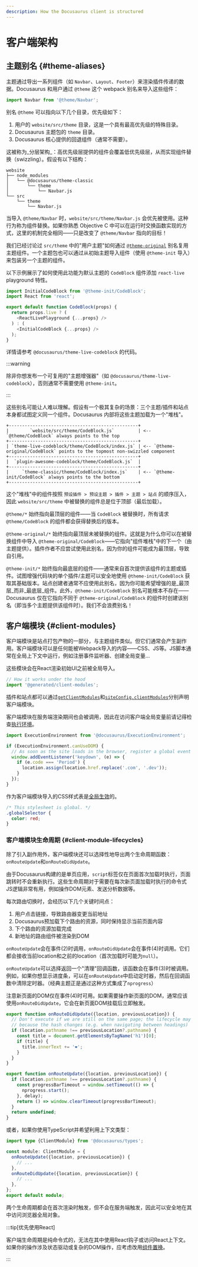 ```yaml
---
description: How the Docusaurus client is structured
---
```


# 客户端架构

## 主题别名 {#theme-aliases}

主题通过导出一系列组件（如 `Navbar`、`Layout`、`Footer`）来渲染插件传递的数据。Docusaurus 和用户通过 `@theme` 这个 webpack 别名来导入这些组件：

```js
import Navbar from '@theme/Navbar';
```

别名 `@theme` 可以指向以下几个目录，优先级如下：

1. 用户的 `website/src/theme` 目录，这是一个具有最高优先级的特殊目录。
2. Docusaurus 主题包的 `theme` 目录。
3. Docusaurus 核心提供的回退组件（通常不需要）。

这被称为_分层架构_：高优先级层提供的组件会覆盖低优先级层，从而实现组件替换（swizzling）。假设有以下结构：

```
website
├── node_modules
│   └── @docusaurus/theme-classic
│       └── theme
│           └── Navbar.js
└── src
    └── theme
        └── Navbar.js
```

当导入 `@theme/Navbar` 时，`website/src/theme/Navbar.js` 会优先被使用。这种行为称为组件替换。如果你熟悉 Objective C 中可以在运行时交换函数实现的方式，这里的机制完全相同——只是改变了 `@theme/Navbar` 指向的目标！

我们已经讨论过 `src/theme` 中的"用户主题"如何通过 [`@theme-original`](../swizzling.mdx#wrapping) 别名复用主题组件。一个主题包也可以通过从初始主题导入组件（使用 `@theme-init` 导入）来包装另一个主题的组件。

以下示例展示了如何使用此功能为默认主题的 `CodeBlock` 组件添加 `react-live`  playground 特性。

```js
import InitialCodeBlock from '@theme-init/CodeBlock';
import React from 'react';

export default function CodeBlock(props) {
  return props.live ? (
    <ReactLivePlayground {...props} />
  ) : (
    <InitialCodeBlock {...props} />
  );
}
```

详情请参考 `@docusaurus/theme-live-codeblock` 的代码。

:::warning

除非你想发布一个可复用的"主题增强器"（如 `@docusaurus/theme-live-codeblock`），否则通常不需要使用 `@theme-init`。

:::

这些别名可能让人难以理解。假设有一个极其复杂的场景：三个主题/插件和站点本身都试图定义同一个组件。Docusaurus 内部将这些主题加载为一个"堆栈"。

```text
+-------------------------------------------------+
|        `website/src/theme/CodeBlock.js`         | <-- `@theme/CodeBlock` always points to the top
+-------------------------------------------------+
| `theme-live-codeblock/theme/CodeBlock/index.js` | <-- `@theme-original/CodeBlock` points to the topmost non-swizzled component
+-------------------------------------------------+
|  `plugin-awesome-codeblock/theme/CodeBlock.js`  |
+-------------------------------------------------+
|     `theme-classic/theme/CodeBlock/index.js`    | <-- `@theme-init/CodeBlock` always points to the bottom
+-------------------------------------------------+
```

这个"堆栈"中的组件按照 `预设插件 > 预设主题 > 插件 > 主题 > 站点` 的顺序压入，因此 `website/src/theme` 中被替换的组件总是位于顶部（最后加载）。

`@theme/*` 始终指向最顶层的组件——当 `CodeBlock` 被替换时，所有请求 `@theme/CodeBlock` 的组件都会获得替换后的版本。

`@theme-original/*` 始终指向最顶层未被替换的组件。这就是为什么你可以在被替换组件中导入 `@theme-original/CodeBlock`——它指向"组件堆栈"中的下一个（由主题提供）。插件作者不应尝试使用此别名，因为你的组件可能成为最顶层，导致自引用。

`@theme-init/*` 始终指向最底层的组件——通常来自首次提供该组件的主题或插件。试图增强代码块的单个插件/主题可以安全地使用 `@theme-init/CodeBlock` 获取其基础版本。站点创建者通常不应使用此别名，因为你可能希望增强的是_最顶层_而非_最底层_组件。此外，`@theme-init/CodeBlock` 别名可能根本不存在——Docusaurus 仅在它指向不同于 `@theme-original/CodeBlock` 的组件时创建该别名（即当多个主题提供该组件时）。我们不会浪费别名！

## 客户端模块 {#client-modules}

客户端模块是站点打包产物的一部分，与主题组件类似。但它们通常会产生副作用。客户端模块可以是任何能被Webpack导入的内容——CSS、JS等。JS脚本通常在全局上下文中运行，例如注册事件监听器、创建全局变量...

这些模块会在React渲染初始UI之前被全局导入。

```js title="@docusaurus/core/App.tsx"
// How it works under the hood
import '@generated/client-modules';
```

插件和站点都可以通过[`getClientModules`](../api/plugin-methods/lifecycle-apis.mdx#getClientModules)和[`siteConfig.clientModules`](../api/docusaurus.config.js.mdx#clientModules)分别声明客户端模块。

客户端模块在服务端渲染期间也会被调用，因此在访问客户端全局变量前请记得检查[执行环境](./ssg.mdx#escape-hatches)。

```js title="mySiteGlobalJs.js"
import ExecutionEnvironment from '@docusaurus/ExecutionEnvironment';

if (ExecutionEnvironment.canUseDOM) {
  // As soon as the site loads in the browser, register a global event listener
  window.addEventListener('keydown', (e) => {
    if (e.code === 'Period') {
      location.assign(location.href.replace('.com', '.dev'));
    }
  });
}
```

作为客户端模块导入的CSS样式表是[全局生效](../styling-layout.mdx#global-styles)的。

```css title="mySiteGlobalCss.css"
/* This stylesheet is global. */
.globalSelector {
  color: red;
}
```

### 客户端模块生命周期 {#client-module-lifecycles}

除了引入副作用外，客户端模块还可以选择性地导出两个生命周期函数：`onRouteUpdate`和`onRouteDidUpdate`。

由于Docusaurus构建的是单页应用，`script`标签仅在页面首次加载时执行，页面跳转时不会重新执行。这些生命周期对于需要在每次新页面加载时执行的命令式JS逻辑非常有用，例如操作DOM元素、发送分析数据等。

每次路由切换时，会经历以下几个关键时间点：

1. 用户点击链接，导致路由器变更当前地址
2. Docusaurus预加载下个路由的资源，同时保持显示当前页面内容
3. 下个路由的资源加载完成
4. 新地址的路由组件被渲染到DOM

`onRouteUpdate`会在事件(2)时调用，`onRouteDidUpdate`会在事件(4)时调用。它们都会接收当前location和之前的location（首次加载时可能为`null`）。

`onRouteUpdate`可以选择返回一个"清理"回调函数，该函数会在事件(3)时被调用。例如，如果你想显示进度条，可以在`onRouteUpdate`中启动定时器，然后在回调函数中清除定时器。（经典主题正是通过这种方式集成了`nprogress`）

注意新页面的DOM仅在事件(4)时可用。如果需要操作新页面的DOM，通常应该使用`onRouteDidUpdate`，它会在新页面DOM挂载后立即触发。

```js title="myClientModule.js"
export function onRouteDidUpdate({location, previousLocation}) {
  // Don't execute if we are still on the same page; the lifecycle may be fired
  // because the hash changes (e.g. when navigating between headings)
  if (location.pathname !== previousLocation?.pathname) {
    const title = document.getElementsByTagName('h1')[0];
    if (title) {
      title.innerText += '❤️';
    }
  }
}

export function onRouteUpdate({location, previousLocation}) {
  if (location.pathname !== previousLocation?.pathname) {
    const progressBarTimeout = window.setTimeout(() => {
      nprogress.start();
    }, delay);
    return () => window.clearTimeout(progressBarTimeout);
  }
  return undefined;
}
```

或者，如果你使用TypeScript并希望利用上下文类型：

```ts title="myClientModule.ts"
import type {ClientModule} from '@docusaurus/types';

const module: ClientModule = {
  onRouteUpdate({location, previousLocation}) {
    // ...
  },
  onRouteDidUpdate({location, previousLocation}) {
    // ...
  },
};
export default module;
```

两个生命周期都会在首次渲染时触发，但不会在服务端触发，因此可以安全地在其中访问浏览器全局对象。

:::tip[优先使用React]

客户端生命周期是纯命令式的，无法在其中使用React钩子或访问React上下文。如果你的操作涉及状态驱动或复杂的DOM操作，应考虑改用[组件置换](../swizzling.mdx)。

:::